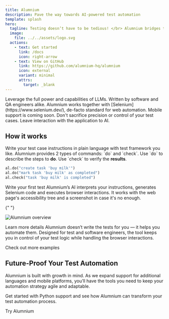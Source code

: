 ```yaml
---
title: Alumnium
description: Pave the way towards AI-powered test automation
template: splash
hero:
  tagline: Testing doesn’t have to be tedious! </br> Alumnium bridges the gap between human and automated testing by using AI to translate your test instructions into executable commands.
  image:
    file: ../../assets/logo.svg
  actions:
    - text: Get started
      link: /docs
      icon: right-arrow
    - text: View on GitHub
      link: https://github.com/alumnium-hq/alumnium
      icon: external
      variant: minimal
      attrs:
        target: _blank
---
```



<CardGrid stagger>
  <Card title="Powered by AI" icon="rocket">
    Leverage the full power and capabilities of LLMs.
  </Card>
  <Card title="Built for Development Teams" icon="heart">
    Written by software and QA engineers alike.
  </Card>
  <Card title="Support for Web" icon="laptop">
    Alumnium works together with [Selenium](https://www.selenium.dev/), de-facto standard for web automation. Mobile
    support is coming soon.
  </Card>
  <Card title="Control Your Test Cases" icon="approve-check">
    Don't sacrifice precision or control of your test cases. Leave interaction with the application to AI.
  </Card>
</CardGrid>

## How it works

<Card title="Write Human-Readable Instructions" icon="pencil">
  Write your test case instructions in plain language with test framework you like. Alumnium provides 2 types of
  commands: `do` and `check`. Use `do` to describe the steps to <b>do</b>. Use `check` to verify the <b>results</b>.

```python title="todo_test.py"
al.do("create task 'buy milk'")
al.do("mark task 'buy milk' as completed")
al.check("task 'buy milk' is completed")
```

  <LinkButton href="/docs/getting-started/writing-first-test" variant="secondary">Write your first test</LinkButton>
</Card>
<Card title="AI-Powered Test Execution" icon="translate">
  Alumnium’s AI interprets your instructions, generates Selenium code and executes browser interactions. It works with the web page's accessibility tree and a screenshot in case it's no enough.

{" "}

<img src={overview.src} width={overview.width} height={overview.height} alt="Alumnium overview" />

  <LinkButton href="/docs" variant="secondary">Learn more details</LinkButton>
</Card>
<Card title="Engineer-Centric Flexibility" icon="warning">
  Alumnium doesn’t write the tests for you — it helps you automate them. Designed for test and software engineers, the
  tool keeps you in control of your test logic while handling the browser interactions.

  <LinkButton href="https://github.com/alumnium-hq/alumnium/tree/main/examples" icon="external" variant="secondary" target="_blank">Check out more examples</LinkButton>
</Card>

## Future-Proof Your Test Automation

Alumnium is built with growth in mind. As we expand support for additional languages and mobile platforms, you’ll have the tools you need to keep your automation strategy agile and adaptable.

Get started with Python support and see how Alumnium can transform your test automation process.

<LinkButton href="/docs/getting-started/installation">Try Alumnium</LinkButton>
